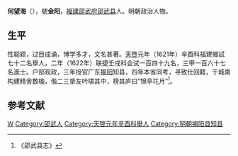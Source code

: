 '''何望海'''（{{bd|？||？||}}），號'''金阳'''，[[福建|福建]][[邵武府|邵武府]][[邵武县|邵武县]]人。明朝政治人物。

==生平==
性聪颖，过目成诵，博学多才，文名甚著。[[天啓|天啓]]元年（1621年）辛酉科福建鄉試七十二名舉人，二年（1622年）联捷壬戌科会试一百四十九名，三甲一百六十七名進士。户部观政，三年授官广东[[揭阳|揭阳]]知县，四年本省同考，寻致仕回籍，于城南构建精舍数楹，偕二三挚友吟啸其中，榜其庐曰“锦亭花月”<ref>《邵武县志》</ref>。

==参考文献==
{{reflist}}

{{天啓二年壬戌科殿試金榜}}

{{Authority control}}

{{DEFAULTSORT:}}
[[Category:何姓|W]]
[[Category:邵武人|Category:邵武人]]
[[Category:天啓元年辛酉科舉人|Category:天啓元年辛酉科舉人]]
[[Category:明朝揭阳县知县|Category:明朝揭阳县知县]]


{{明朝官员小作品}}